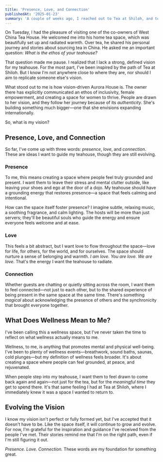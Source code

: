 ```yaml
---
title: 'Presence, Love, and Connection'
publishedAt: '2025-01-23'
summary: 'A couple of weeks ago, I reached out to Tea at Shiloh, and to my surprise, one of the owners kindly agreed to speak with me. We talked for over an hour, and they shared so much valuable advice about starting a teahouse. I was incredibly grateful that they took the time to help me.'
---
```

On Tuesday, I had the pleasure of visiting one of the co-owners of West China Tea House. He welcomed me into his home tea space, which was beautifully set up and radiated warmth. Over tea, he shared his personal journey and stories about sourcing tea in China. He asked me an important question: *What is the ethos of your teahouse?*

That question made me pause. I realized that I lack a strong, defined vision for my teahouse. For the most part, I've been inspired by the path of Tea at Shiloh. But I know I'm not anywhere close to where they are, nor should I aim to replicate someone else's vision.

What stood out to me is how vision-driven Aurora House is. The owner there has explicitly communicated an ethos of inclusivity, female empowerment, and creating a space for women to thrive. People are drawn to her vision, and they follow her journey because of its *authenticity*. She's building something much bigger—one that she envisions expanding internationally.

So, what is my vision?

## Presence, Love, and Connection
So far, I've come up with three words: *presence*, *love*, and *connection*. These are ideas I want to guide my teahouse, though they are still evolving.

### Presence
To me, this means creating a space where people feel truly grounded and present. I want them to leave their stress and mental clutter outside, like leaving your shoes and ego at the door of a dojo. My teahouse should have a grounding energy that restores presence—a space that feels calming and intentional.

How can the space itself foster presence? I imagine subtle, relaxing music, a soothing fragrance, and calm lighting. The hosts will be more than just servers; they'll be beautiful souls who guide the energy and ensure everyone feels welcome and at ease.

### Love
This feels a bit abstract, but I want love to flow throughout the space—love for life, for others, for the world, and for ourselves. The space should nurture a sense of belonging and warmth. *I am love. You are love. We are love.* That's the energy I want the teahouse to radiate.

### Connection
Whether guests are chatting or quietly sitting across the room, I want them to feel connected—not just to each other, but to the shared experience of being present in the same space at the same time. There's something *magical* about acknowledging the presence of others and the synchronicity that brought everyone together.

## What Does Wellness Mean to Me?
I've been calling this a wellness space, but I've never taken the time to reflect on what wellness actually means to me.

Wellness, to me, is anything that promotes mental and physical well-being. I've been to plenty of wellness events—breathwork, sound baths, saunas, cold plunges—but my definition of wellness feels broader. It's about creating a space where people can feel grounded, at peace, and rejuvenated.

When people step into my teahouse, I want them to feel drawn to come back again and again—not just for the tea, but for the *meaningful time* they get to spend there. It's that same feeling I had at Tea at Shiloh, where I immediately knew it was a space I wanted to return to.

## Evolving the Vision
I know my vision isn't perfect or fully formed yet, but I've accepted that it doesn't have to be. Like the space itself, it will continue to grow and evolve. For now, I'm grateful for the inspiration and guidance I've received from the people I've met. Their stories remind me that I'm on the right path, even if I'm still figuring it out.

*Presence. Love. Connection.* These words are my foundation for something great.
